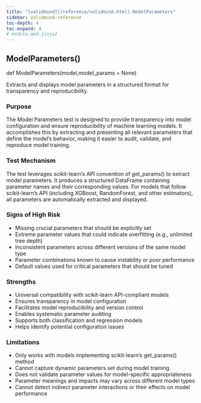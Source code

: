 ```yaml
---
title: "[validmind](/reference/validmind.html).ModelParameters"
sidebar: validmind-reference
toc-depth: 4
toc-expand: 4
# module.qmd.jinja2
---
```


<!-- function.qmd.jinja2 -->

## ModelParameters[()]{.muted}

<!-- signatures.jinja2 -->

::: {.signature}

<span class="kw">def</span> <span class="name">ModelParameters</span>(<span class="params"><span class="n">model</span><span class="muted">,</span></span><span class="params"><span class="n">model_params</span><span class="o"> = </span><span class="kc">None</span></span>)

:::

<!-- docstring.jinja2 -->

Extracts and displays model parameters in a structured format for transparency and reproducibility.

### Purpose

The Model Parameters test is designed to provide transparency into model configuration and ensure reproducibility of machine learning models. It accomplishes this by extracting and presenting all relevant parameters that define the model's behavior, making it easier to audit, validate, and reproduce model training.

### Test Mechanism

The test leverages scikit-learn's API convention of get_params() to extract model parameters. It produces a structured DataFrame containing parameter names and their corresponding values. For models that follow scikit-learn's API (including XGBoost, RandomForest, and other estimators), all parameters are automatically extracted and displayed.

### Signs of High Risk

- Missing crucial parameters that should be explicitly set
- Extreme parameter values that could indicate overfitting (e.g., unlimited tree depth)
- Inconsistent parameters across different versions of the same model type
- Parameter combinations known to cause instability or poor performance
- Default values used for critical parameters that should be tuned

### Strengths

- Universal compatibility with scikit-learn API-compliant models
- Ensures transparency in model configuration
- Facilitates model reproducibility and version control
- Enables systematic parameter auditing
- Supports both classification and regression models
- Helps identify potential configuration issues

### Limitations

- Only works with models implementing scikit-learn's get_params() method
- Cannot capture dynamic parameters set during model training
- Does not validate parameter values for model-specific appropriateness
- Parameter meanings and impacts may vary across different model types
- Cannot detect indirect parameter interactions or their effects on model performance
